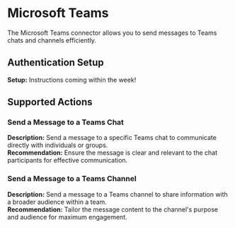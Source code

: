 # Microsoft Teams
The Microsoft Teams connector allows you to send messages to Teams chats and channels efficiently.

## Authentication Setup
**Setup:** Instructions coming within the week!

## Supported Actions

### Send a Message to a Teams Chat
**Description:** Send a message to a specific Teams chat to communicate directly with individuals or groups.  
**Recommendation:** Ensure the message is clear and relevant to the chat participants for effective communication.

### Send a Message to a Teams Channel
**Description:** Send a message to a Teams channel to share information with a broader audience within a team.  
**Recommendation:** Tailor the message content to the channel's purpose and audience for maximum engagement.
